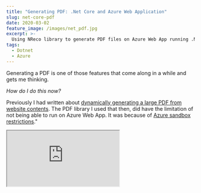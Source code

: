 ```yaml
---
title: "Generating PDF: .Net Core and Azure Web Application"
slug: net-core-pdf
date: 2020-03-02
feature_image: /images/net_pdf.jpg
excerpt: >-
  Using NReco library to generate PDF files on Azure Web App running .Net Core.
tags:
  - Dotnet
  - Azure
---
```

Generating a PDF is one of those features that come along in a while and gets me thinking.

_How do I do this now?_

Previously I had written about [dynamically generating a large PDF from website contents](/blog/generating-a-large-pdf-from-website-contents/). The PDF library I used that then, did have the limitation of not being able to run on Azure Web App. It was because of [Azure sandbox restrictions](https://github.com/projectkudu/kudu/wiki/Azure-Web-App-sandbox#pdf-generation-from-html)."

<iframe src="https://www.youtube.com/embed/fp-Rc3qNDdA" />

In this post we will look at how we can generate PDF in an Azure Web App and running .Net Core, what the limitations are and some tips and tricks to help with the development. I am using the [NReco HTML-to-PDF Generator for .Net](https://www.nrecosite.com/pdf_generator_net.aspx), which is a C# wrapper over [WkHtmlToPdf](https://wkhtmltopdf.org/).

> To use NReco HTML-To-PDF Generator with .Net Core, you need a [license](https://www.nrecosite.com/pdf_generator_net.aspx).

## Generating the PDF

### Generate HTML

To generate the PDF, we first need to generate HTML. [RazorLight](https://github.com/toddams/RazorLight) is a template engine based on Razor for .Net Core. It is available as a [NuGet package](https://www.nuget.org/packages/RazorLight/). I am using the latest available pre-release version - [2.0.0-beta4](https://www.nuget.org/packages/RazorLight/2.0.0-beta4). Razor light supports templates from Files / EmbeddedResources / Strings / Database or Custom Source. The source is configured when setting the RazorLightEngine to be used in the application. For .Net Core, we can inject an instance of _IRazorLightEngine_ for use in the application. The [ContentRootPath](https://docs.microsoft.com/en-us/dotnet/api/microsoft.extensions.hosting.ihostenvironment.contentrootpath?view=dotnet-plat-ext-3.1) is from the IWebHostEnvironment that can be injected to the [Startup class](https://docs.microsoft.com/en-us/aspnet/core/fundamentals/startup?view=aspnetcore-3.1#the-startup-class)

```csharp
var engine = new RazorLightEngineBuilder()
    .UseFileSystemProject($"{ContentRootPath}/PdfTemplates")
    .UseMemoryCachingProvider()
    .Build();

services.AddSingleton<IRazorLightEngine>(engine);

```

An instance of the engine is used to generate HTML from a razor view. By using _UseFileSystemProject_ function above, RazorLight picks up the templates from the provided file path. I have all the template files under a folder 'PdfTemplates'. Make sure to set the Template files (_\*.cshtml_), and any associated resource files (CSS and images) to '_Copy to Output Directory_'. RazorLight adds the templates in the path specified and makes them available against a template key. The template key format is different [based on the source](https://github.com/toddams/RazorLight#template-sources). e.g., When using filesystem template key is the relative path to the template file from the RootPath

The HtmlGenerationService below takes in a data object and generates the HTML string using the RazorLightEngine. By convention, it expects a template file (\*.cshtml) within a folder. E.g., For data type 'Quote', it expects a template with key 'Quote/Quote.cshtml'.

```csharp
public class HtmlGenerationService : IHtmlGenerationService
{
    private readonly IRazorLightEngine _razorLightEngine;

    public HtmlGenerationService(IRazorLightEngine razorLightEngine)
    {
        _razorLightEngine = razorLightEngine;
    }
    public async Task<string> Generate<T>(T data)
    {
        var template = typeof(T).Name;
        return await _razorLightEngine.CompileRenderAsync($"{template}/{template}.cshtml", data);
    }
}

```

I got the following error - _InvalidOperationException: Cannot find reference assembly 'Microsoft.AspNetCore.Antiforgery.dll' file for package Microsoft.AspNetCore.Antiforgery_ and had to set _PreserveCompilationReferences and PreserveCompilationContext_ in the csproj as mentioned [here](https://github.com/toddams/RazorLight#im-getting-cannot-find-reference-assembly-microsoftaspnetcoreantiforgerydll-exception-on-net-core-app-30-or-higher). Make sure to check the FAQ's if you are facing any error using the library.

### Generate PDF

With the HTML generated, we can use the HtmlToPdfConverter, the [NReco wrapper](https://www.nrecosite.com/pdf_generator_net.aspx) class, to convert it to PDF format. The library is free for .Net but needs a paid license for .Net Core. It is available as a [NuGet package](https://www.nuget.org/packages/NReco.PdfGenerator.LT/) and does work fine with .Net Core 3.1 as well.

> The [wkhtmltopdf binaries](https://wkhtmltopdf.org/downloads.html) must be deployed for your target platform(s) (Windows, Linux, or OS X) with your .NET Core app.

With .Net Core, the [wkhtmltopdf](https://wkhtmltopdf.org/) executable does not get bundled as part of the NuGet package. It is because the executable differs based on the hosting OS environment. Make sure to include the [executable](https://wkhtmltopdf.org/downloads.html) and set to be copied to the bin folder. By default, the converter looks for the executable (_wkhtmltopdf.exe_) under the folder _wkhtmltopdf_. The path is configurable.

```csharp
public class PdfGeneratorService : IPdfGeneratorService
{
    ...
    public PdfGeneratorService(
        IHtmlGenerationService htmlGenerationService, NRecoConfig config) {...}

    public async Task<byte[]> Generate<T>(T data)
    {
        var htmlContent = await HtmlGenerationService.Generate(data);
        return ToPdf(htmlContent);
    }

    private byte[] ToPdf(string htmlContent)
    {
        var htmlToPdf = new HtmlToPdfConverter();
        htmlToPdf.License.SetLicenseKey(
            _config.UserName,
            _config.License
        );
        if (RuntimeInformation.IsOSPlatform(OSPlatform.OSX))
        {
            htmlToPdf.WkHtmlToPdfExeName = "wkhtmltopdf";
        }
        return htmlToPdf.GeneratePdf(htmlContent);
    }
}

```

Calling the _GeneratePdf_ function with the HTML string returns the Pdf byte array. The Pdf byte array can be returned as a File or saved for later reference.

```csharp
public async Task<IActionResult> Get(string id)
{
    ...
    var result = await PdfGenerationService.Generate(model);
    return File(result, "application/pdf", $"Quote - {model.Number}.pdf");
}

```

## Limitations

Before using any PDF generation library, make sure you read the associated [docs and FAQ's](https://www.nrecosite.com/pdf_generator_net.aspx) as most of them have one limitation or the other. It's about finding the library that fits the purpose and budget.

**Must run on a dedicated VM backed plan** : NReco does work fine in Azure Web App as long as it in on a dedicated VM-based plan (Basic, Standard, Premium). If you are running on a Free or Shared plan, NReco will not work.

**Custom fonts are not supported** : On Azure Web App, there is a [limitation on the font's](https://feedback.azure.com/forums/169385-web-apps/suggestions/32622797-support-custom-web-fonts-in-azure-app-services). Custom fonts are ignored, and system-installed fonts are used.

**Not all Browser features available** : wkhtmltopdf uses Qt WebKit rendering engine to render the HTML into PDF. You will need to play around and see what works and what doesn't. I have seen this mostly affecting with CSS (as Flexbox and CSS Grid support was unavailalbe in the version I was using).

[<Figure src="/images/asp_net_core_banner.png)](https://www.youtube.com/playlist?list=PL59L9XrzUa-nqfCHIKazYMFRKapPNI4sP" caption="## Development Tips & Tricks" />

Here are a few things that helped speed up the development of the Razor file.

### Render Razor View While Development

Once I had the PDF generation pipeline set up, the challenge was to get the formatting with real-time feedback. I didn't want to download the PDF and verify every time I made a change.

To see the output of the razor template as and when you make changes, return the HTML content as _ContentResult_ back on the API endpoint. When calling this from a browser, it will automatically render it.

```csharp
[HttpGet]
[Route("{id}")]
public async Task<IActionResult> Get(string id, [FromQuery]bool? html)
{   ...
    if (html.GetValueOrDefault())
    {
        var htmlResult = await HtmlGenerationService.Generate(model);
        return new ContentResult() {
            Content = htmlResult,
            ContentType = "text/html",
            StatusCode = 200 };
    }

    var result = await PdfGenerationService.Generate(model);
    return File(result, "application/pdf", $"Quote - {model.Number}.pdf");
}

```

With caching turned off ( comment out _UseMemoryCachingProvider_) and using files as the source (_UseFileSystemProject_ ), RazorLightEngineProvider will load the new file every time it renders. Any time you make a change to the razor view, refresh the API endpoint for the updated HTML.

Please make sure the final PDF looks as expected since the local browser might render the HTML different from what wkhtmltopdf uses.

### Styles in Sass

I did not want to miss out on writing Sass for CSS but did not want to set up any automated scripts/pipeline for just the templates. [Web Compiler](https://marketplace.visualstudio.com/items?itemName=MadsKristensen.WebCompiler), a Visual Studio extension, makes it easy to compile Sass to CSS. Once you have the extension installed, right-click on the SCSS to compile to CSS. It adds a config file to the solution, and from then on automatically compiles when the SCSS file changes.

The next time you come across a feature to generate PDF's I hope this helps you get started. The source code for this is available [here](https://github.com/rahulpnath/Blog/tree/master/PdfNetCore/PdfNetCore). Set the NRecoConfig in the appsettings.json to start creating PDF's. I hope this helps!